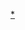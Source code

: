 {{Wikipedia category|hidden=yes|若頁面使用了[[Template:Certification_Table_Entry|Template:Certification Table Entry]]來列出串流媒體加實際銷量，則會被自動放入此分類。這將對清理有幫助。}}

[[Category:Certification_Table_Entry使用|*]]